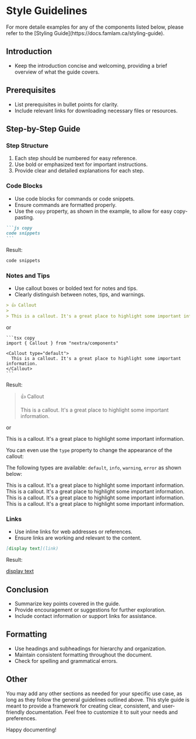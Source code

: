 # Style Guidelines

<Callout type="info">
  For more detaile examples for any of the components listed below, please refer
  to the [Styling Guide](https://docs.famlam.ca/styling-guide).
</Callout>

## Introduction

- Keep the introduction concise and welcoming, providing a brief overview of
  what the guide covers.

## Prerequisites

- List prerequisites in bullet points for clarity.
- Include relevant links for downloading necessary files or resources.

## Step-by-Step Guide

### Step Structure

1. Each step should be numbered for easy reference.
2. Use bold or emphasized text for important instructions.
3. Provide clear and detailed explanations for each step.

### Code Blocks

- Use code blocks for commands or code snippets.
- Ensure commands are formatted properly.
- Use the `copy` property, as shown in the example, to allow for easy
  copy-pasting.

````markdown copy
```js copy
code snippets
```
````

Result:

```js copy
code snippets
```

### Notes and Tips

- Use callout boxes or bolded text for notes and tips.
- Clearly distinguish between notes, tips, and warnings.

```markdown copy
> 👍 Callout
>
> This is a callout. It's a great place to highlight some important information.
```

or

    ```tsx copy
    import { Callout } from "nextra/components"

    <Callout type="default">
      This is a callout. It's a great place to highlight some important information.
    </Callout>
    ```


Result:

> 👍 Callout
>
> This is a callout. It's a great place to highlight some important information.

or

<Callout type="default">
  This is a callout. It's a great place to highlight some important information.
</Callout>

You can even use the `type` property to change the appearance of the callout:

The following types are available: `default`, `info`, `warning`, `error` as
shown below:

<Callout type="default">
  This is a callout. It's a great place to highlight some important information.
</Callout>

<Callout type="info">
  This is a callout. It's a great place to highlight some important information.
</Callout>

<Callout type="warning">
  This is a callout. It's a great place to highlight some important information.
</Callout>

<Callout type="error">
  This is a callout. It's a great place to highlight some important information.
</Callout>

### Links

- Use inline links for web addresses or references.
- Ensure links are working and relevant to the content.

```markdown copy
[display text](link)
```

Result:

[display text](link)

## Conclusion

- Summarize key points covered in the guide.
- Provide encouragement or suggestions for further exploration.
- Include contact information or support links for assistance.

## Formatting

- Use headings and subheadings for hierarchy and organization.
- Maintain consistent formatting throughout the document.
- Check for spelling and grammatical errors.

## Other

You may add any other sections as needed for your specific use case, as long as
they follow the general guidelines outlined above. This style guide is meant to
provide a framework for creating clear, consistent, and user-friendly
documentation. Feel free to customize it to suit your needs and preferences.

Happy documenting!
